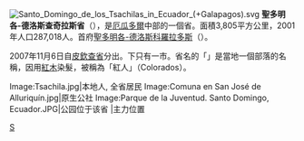 [[File:Santo_Domingo_de_los_Tsachilas_in_Ecuador_(+Galapagos).svg|right]]
'''聖多明各-德洛斯查奇拉斯省'''（{{lang-es|Provincia de Santo Domingo de los Tsáchilas}}），是[[厄瓜多爾|厄瓜多爾]]中部的一個省。面積3,805平方公里，2001年人口287,018人。首府[[聖多明各_(厄瓜多爾)|聖多明各-德洛斯科羅拉多斯]]（{{lang-es|Santo Domingo de los Colorados}}）。

2007年11月6日自[[皮欽查省|皮欽查省]]分出。下只有一市。省名的「{{link-es|查奇拉族|Tsáchila|查奇拉斯}}」是當地一個部落的名稱，因用[[紅木|紅木]]染髮，被稱為「紅人」（Colorados）。

<gallery>
Image:Tsachila.jpg|本地人, 全省居民
Image:Comuna en San José de Alluriquín.jpg|原生公社
Image:Parque de la Juventud. Santo Domingo, Ecuador.JPG|公园位于该省
|主力位置
</gallery>

{{厄瓜多省份}}

[[Category:厄瓜多爾省份|S]]